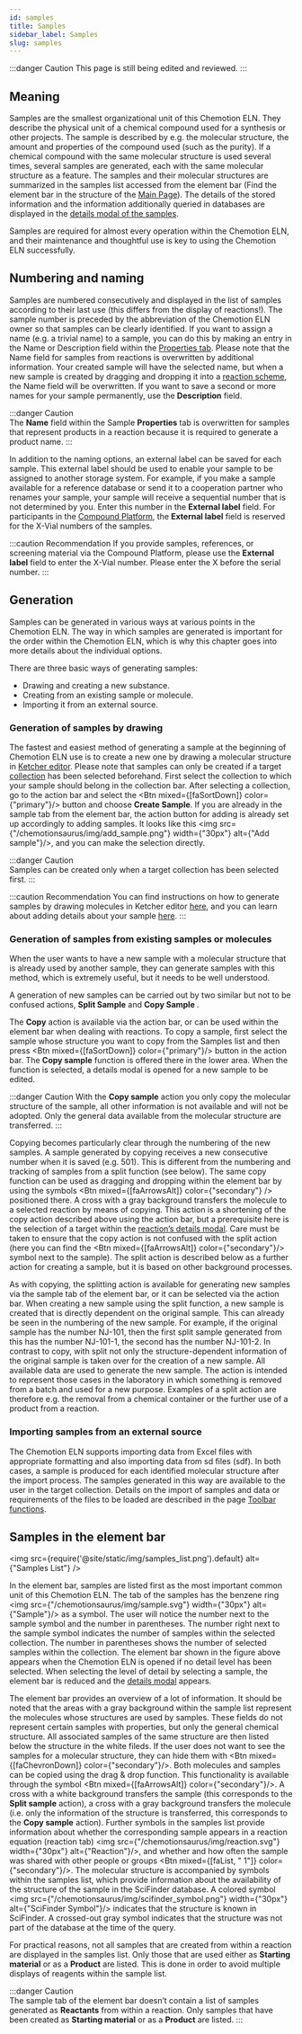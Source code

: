 ```yaml
---
id: samples
title: Samples
sidebar_label: Samples
slug: samples
---
```



:::danger Caution 
This page is still being edited and reviewed.
::: 

## Meaning 

Samples are the smallest organizational unit of this Chemotion ELN. They describe the physical unit of a chemical compound used for a synthesis or other projects. The sample is described by e.g. the molecular structure, the amount and properties of the compound used (such as the purity). If a chemical compound with the same molecular structure is used several times, several samples are generated, each with the same molecular structure as a feature. The samples and their molecular structures are summarized in the samples list accessed from the element bar (Find the element bar in the structure of the [Main Page](structure)). The details of the stored information and the information additionally queried in databases are displayed in the [details modal of the samples](https://eln.chemotion.net/chemotionsaurus/docs/eln/details_modal#details-modal-for-samples).    

Samples are required for almost every operation within the Chemotion ELN, and their maintenance and thoughtful use is key to using the Chemotion ELN successfully. 

## Numbering and naming 

Samples are numbered consecutively and displayed in the list of samples according to their last use (this differs from the display of reactions!). The sample number is preceded by the abbreviation of the Chemotion ELN owner so that samples can be clearly identified. If you want to assign a name (e.g. a trivial name) to a sample, you can do this by making an entry in the Name or Description field within the [Properties tab](https://eln.chemotion.net/chemotionsaurus/docs/eln/details_modal#properties-tab). Please note that the Name field for samples from reactions is overwritten by additional information. Your created sample will have the selected name, but when a new sample is created by dragging and dropping it into a [reaction scheme](https://eln.chemotion.net/chemotionsaurus/docs/eln/details_modal#scheme-tab), the Name field will be overwritten. If you want to save a second or more names for your sample permanently, use the <b>Description</b> field.  

:::danger Caution  
The <b>Name</b> field within the Sample <b>Properties</b> tab is overwritten for samples that represent products in a reaction because it is required to generate a product name. 
::: 

In addition to the naming options, an external label can be saved for each sample. This external label should be used to enable your sample to be assigned to another storage system. For example, if you make a sample available for a reference database or send it to a cooperation partner who renames your sample, your sample will receive a sequential number that is not determined by you. Enter this number in the <b>External label</b> field. For participants in the [Compound Platform](https://www.complat.kit.edu/), the <b>External label</b> field is reserved for the X-Vial numbers of the samples. 

:::caution Recommendation 
If you provide samples, references, or screening material via the Compound Platform, please use the <b>External label</b> field to enter the X-Vial number. 
Please enter the X before the serial number. 
::: 

## Generation  

Samples can be generated in various ways at various points in the Chemotion ELN. The way in which samples are generated is important for the order within the Chemotion ELN, which is why this chapter goes into more details about the individual options.  

There are three basic ways of generating samples: 
- Drawing and creating a new substance. 
- Creating from an existing sample or molecule. 
- Importing it from an external source. 

### Generation of samples by drawing  

The fastest and easiest method of generating a sample at the beginning of Chemotion ELN use is to create a new one by drawing a molecular structure in [Ketcher editor](https://eln.chemotion.net/chemotionsaurus/docs/eln/sketcher). Please note that samples can only be created if a target [collection](https://eln.chemotion.net/chemotionsaurus/docs/eln/collections) has been selected beforehand. First select the collection to which your sample should belong in the collection bar. After selecting a collection, go to the action bar and select the <Btn mixed={[faSortDown]} color={"primary"}/> button and choose <b>Create Sample</b>. If you are already in the sample tab from the element bar, the action button for adding is already set up accordingly to adding samples. It looks like this <img src={"/chemotionsaurus/img/add_sample.png"} width={"30px"} alt={"Add sample"}/>, and you can make the selection directly. 

:::danger Caution  
Samples can be created only when a target collection has been selected first. 
::: 

:::caution Recommendation 
You can find instructions on how to generate samples by drawing molecules in Ketcher editor [here](https://eln.chemotion.net/chemotionsaurus/docs/eln/sketcher), and you can learn about adding details about your sample [here](https://eln.chemotion.net/chemotionsaurus/docs/eln/details_modal#details-modal-for-samples). 
:::    

### Generation of samples from existing samples or molecules 

When the user wants to have a new sample with a molecular structure that is already used by another sample, they can generate samples with this method, which is extremely useful, but it needs to be well understood. 

A generation of new samples can be carried out by two similar but not to be confused actions, <b>Split Sample</b> and <b>Copy Sample </b>. 

The <b>Copy</b> action is available via the action bar, or can be used within the element bar when dealing with reactions. To copy a sample, first select the sample whose structure you want to copy from the Samples list and then press <Btn mixed={[faSortDown]} color={"primary"}/> button in the action bar. The <b>Copy sample</b> function is offered there in the lower area. When the function is selected, a details modal is opened for a new sample to be edited.  

:::danger Caution 
With the <b>Copy sample</b> action you only copy the molecular structure of the sample, all other information is not available and will not be adopted. Only the general data available from the molecular structure are transferred. 
::: 

Copying  becomes particularly clear through the numbering of the new samples. A sample generated by copying receives a new consecutive number when it is saved (e.g. 501). This is different from the numbering and tracking of samples from a split function (see below). The same copy function can be used as dragging and dropping within the element bar by using the symbols <Btn mixed={[faArrowsAlt]} color={"secondary"} /> positioned there. A cross with a gray background transfers the molecule to a selected reaction by means of copying. This action is a shortening of the copy action described above using the action bar, but a prerequisite here is the selection of a target within the [reaction’s details modal](details_modal#details-modal-for-reactions). Care must be taken to ensure that the copy action is not confused with the split action (here you can find the <Btn mixed={[faArrowsAlt]} color={"secondary"}/> symbol next to the sample). The split action is described below as a further action for creating a sample, but it is based on other background processes. 

As with copying, the splitting action is available for generating new samples via the sample tab of the element bar, or it can be selected via the action bar. When creating a new sample using the split function, a new sample is created that is directly dependent on the original sample. This can already be seen in the numbering of the new sample. For example, if the original sample has the number NJ-101, then the first split sample generated from this has the number NJ-101-1, the second has the number NJ-101-2. In contrast to copy, with split not only the structure-dependent information of the original sample is taken over for the creation of a new sample. All available data are used to generate the new sample. The action is intended to represent those cases in the laboratory in which something is removed from a batch and used for a new purpose. Examples of a split action are therefore e.g. the removal from a chemical container or the further use of a product from a reaction. 

### Importing samples from an external source

The Chemotion ELN supports importing data from Excel files with appropriate formatting and also importing data from sd files (sdf). In both cases, a sample is produced for each identified molecular structure after the import process. The samples generated in this way are available to the user in the target collection. Details on the import of samples and data or requirements of the files to be loaded are described in the page [Toolbar functions](https://eln.chemotion.net/chemotionsaurus/docs/eln/toolbar_functions#import-samples-to-a-certain-eln-collection). 

## Samples in the element bar 

<img src={require('@site/static/img/samples_list.png').default} alt={"Samples List"} />

In the element bar, samples are listed first as the most important common unit of this Chemotion ELN. The tab of the samples has the benzene ring <img src={"/chemotionsaurus/img/sample.svg"} width={"30px"} alt={"Sample"}/> as a symbol. The user will notice the number next to the sample symbol and the number in parentheses. The number right next to the sample symbol indicates the number of samples within the selected collection. The number in parentheses shows the number of selected samples within the collection. The element bar shown in the figure above appears when the Chemotion ELN is opened if no detail level has been selected. When selecting the level of detail by selecting a sample, the element bar is reduced and the [details modal](https://eln.chemotion.net/chemotionsaurus/docs/eln/details_modal#details-modal-for-samples) appears. 

The element bar provides an overview of a lot of information. It should be noted that the areas with a gray background within the sample list represent the molecules whose structures are used by samples. These fields do not represent certain samples with properties, but only the general chemical structure. All associated samples of the same structure are then listed below the structure in the white fileds. If the user does not want to see the samples for a molecular structure, they can hide them with <Btn mixed={[faChevronDown]} color={"secondary"}/>. Both molecules and samples can be copied using the drag & drop function. This functionality is available through the symbol <Btn mixed={[faArrowsAlt]} color={"secondary"}/>. A cross with a white background transfers the sample (this corresponds to the <b>Split sample</b> action), a cross with a gray background transfers the molecule (i.e. only the information of the structure is transferred, this corresponds to the <b>Copy sample</b> action). Further symbols in the samples list provide information about whether the corresponding sample appears in a reaction equation (reaction tab) <img src={"/chemotionsaurus/img/reaction.svg"} width={"30px"} alt={"Reaction"}/>, and whether and how often the sample was shared with other people or groups <Btn mixed={[faList, " 1"]} color={"secondary"}/>. The molecular structure is accompanied by symbols within the samples list, which provide information about the availability of the structure of the sample in the SciFinder database. A colored symbol <img src={"/chemotionsaurus/img/scifinder_symbol.png"} width={"30px"} alt={"SciFinder Symbol"}/> indicates that the structure is known in SciFinder. A crossed-out gray symbol indicates that the structure was not part of the database at the time of the query. 

For practical reasons, not all samples that are created from within a reaction are displayed in the samples list. Only those that are used either as <b>Starting material</b> or as a <b>Product</b> are listed. This is done in order to avoid multiple displays of reagents within the sample list.  

:::danger Caution  
The sample tab of the element bar doesn’t contain a list of samples generated as <b>Reactants</b> from within a reaction. Only samples that have been created as <b>Starting material</b> or as a <b>Product</b> are listed. 
::: 
